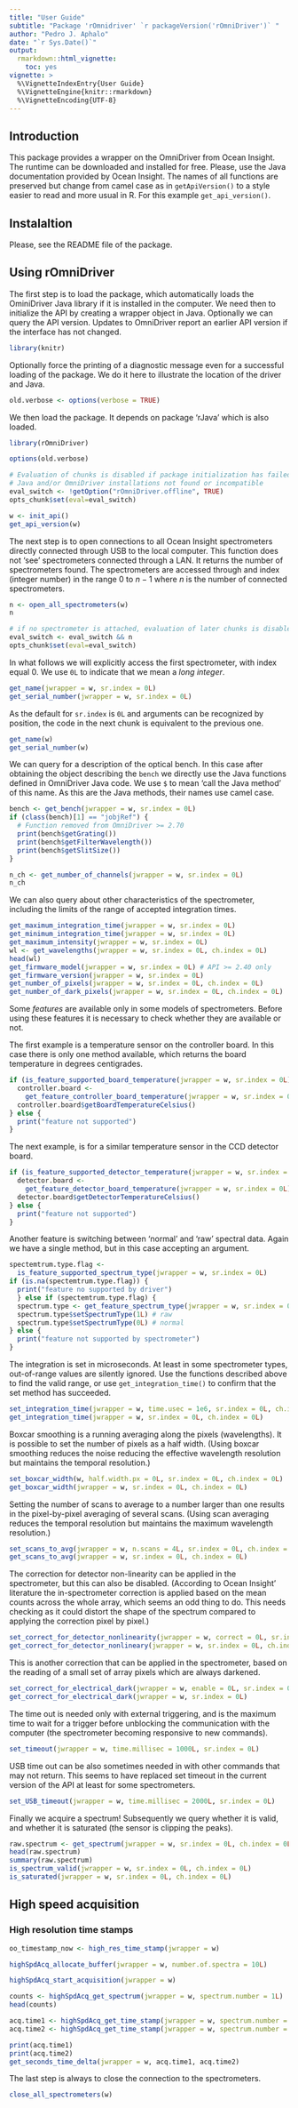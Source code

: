 ```yaml
---
title: "User Guide"
subtitle: "Package 'rOmnidriver' `r packageVersion('rOmniDriver')` "
author: "Pedro J. Aphalo"
date: "`r Sys.Date()`"
output: 
  rmarkdown::html_vignette:
    toc: yes
vignette: >
  %\VignetteIndexEntry{User Guide}
  %\VignetteEngine{knitr::rmarkdown}
  %\VignetteEncoding{UTF-8}
---
```


## Introduction

This package provides a wrapper on the OmniDriver from Ocean Insight. The 
runtime can be downloaded and installed for free. Please, use the Java
documentation provided by Ocean Insight. The names of all functions are
preserved but change from camel case as in `getApiVersion()` to a style
easier to read and more usual in R. For this example `get_api_version()`.

## Instalaltion

Please, see the README file of the package.

## Using rOmniDriver

The first step is to load the package, which automatically loads the 
OminiDriver Java library if it is installed in the computer.
We need then to initialize the API by creating a wrapper object in Java.
Optionally we can query the API version. Updates to OmniDriver
report an earlier API version if the interface has not changed.

```r
library(knitr)
```

Optionally force the printing of a diagnostic message even for a successful
loading of the package. We do it here to illustrate the location of the driver
and Java.

```r
old.verbose <- options(verbose = TRUE)
```

We then load the package. It depends on package 'rJava' which is also loaded.

```r
library(rOmniDriver)
```

```r
options(old.verbose)
```

```r
# Evaluation of chunks is disabled if package initialization has failed
# Java and/or OmniDriver installations not found or incompatible 
eval_switch <- !getOption("rOmniDriver.offline", TRUE)
opts_chunk$set(eval=eval_switch)
```

```r
w <- init_api()
get_api_version(w)
```

The next step is to open connections to all Ocean Insight spectrometers
directly connected through USB to the local computer. This function does
not 'see' spectrometers connected through a LAN. It returns the number of
spectrometers found. The spectrometers are accessed through and index 
(integer number) in the range 0 to $n - 1$ where $n$ is the number
of connected spectrometers.

```r
n <- open_all_spectrometers(w)
n
```

```r
# if no spectrometer is attached, evaluation of later chunks is disabled
eval_switch <- eval_switch && n
opts_chunk$set(eval=eval_switch)
```

In what follows we will explicitly access the first spectrometer, with
index equal 0. We use `0L` to indicate that we mean a _long integer_.

```r
get_name(jwrapper = w, sr.index = 0L)
get_serial_number(jwrapper = w, sr.index = 0L)
```

As the default for `sr.index` is `0L` and arguments can be recognized by
position, the code in the next chunk is equivalent to the previous one.

```r
get_name(w)
get_serial_number(w)
```

We can query for a description of the optical bench. In this case after
obtaining the object describing the `bench` we directly use the Java
functions defined in OmniDriver Java code. We use `$` to mean 'call the
Java method' of this name. As this are the Java methods, their names use
camel case.

```r
bench <- get_bench(jwrapper = w, sr.index = 0L)
if (class(bench)[1] == "jobjRef") {
  # Function removed from OmniDriver >= 2.70
  print(bench$getGrating())
  print(bench$getFilterWavelength())
  print(bench$getSlitSize())
}
```

```r
n_ch <- get_number_of_channels(jwrapper = w, sr.index = 0L)
n_ch
```

We can also query about other characteristics of the spectrometer, including
the limits of the range of accepted integration times.

```r
get_maximum_integration_time(jwrapper = w, sr.index = 0L)
get_minimum_integration_time(jwrapper = w, sr.index = 0L)
get_maximum_intensity(jwrapper = w, sr.index = 0L)
wl <- get_wavelengths(jwrapper = w, sr.index = 0L, ch.index = 0L)
head(wl)
get_firmware_model(jwrapper = w, sr.index = 0L) # API >= 2.40 only
get_firmware_version(jwrapper = w, sr.index = 0L)
get_number_of_pixels(jwrapper = w, sr.index = 0L, ch.index = 0L)
get_number_of_dark_pixels(jwrapper = w, sr.index = 0L, ch.index = 0L)
```

Some _features_ are available only in some models of spectrometers. Before
using these features it is necessary to check whether they are available or
not.

The first example is a temperature sensor on the controller board. In this
case there is only one method available, which returns the board temperature
in degrees centigrades.

```r
if (is_feature_supported_board_temperature(jwrapper = w, sr.index = 0L)) {
  controller.board <- 
    get_feature_controller_board_temperature(jwrapper = w, sr.index = 0L)
  controller.board$getBoardTemperatureCelsius()
} else {
  print("feature not supported")
}
```


The next example, is for a similar temperature sensor in the CCD detector
board. 

```r
if (is_feature_supported_detector_temperature(jwrapper = w, sr.index = 0L)) {
  detector.board <- 
    get_feature_detector_board_temperature(jwrapper = w, sr.index = 0L)
  detector.board$getDetectorTemperatureCelsius()
} else {
  print("feature not supported")
}
```

Another feature is switching between 'normal' and 'raw' spectral data. Again
we have a single method, but in this case accepting an argument.

```r
spectemtrum.type.flag <- 
  is_feature_supported_spectrum_type(jwrapper = w, sr.index = 0L)
if (is.na(spectemtrum.type.flag)) { 
  print("feature no supported by driver")
  } else if (spectemtrum.type.flag) {
  spectrum.type <- get_feature_spectrum_type(jwrapper = w, sr.index = 0L)
  spectrum.type$setSpectrumType(1L) # raw
  spectrum.type$setSpectrumType(0L) # normal
} else {
  print("feature not supported by spectrometer")
}
```

The integration is set in microseconds. At least in some spectrometer
types, out-of-range values are silently ignored. Use the functions
described above to find the valid range, or use `get_integration_time()`
to confirm that the set method has succeeded.

```r
set_integration_time(jwrapper = w, time.usec = 1e6, sr.index = 0L, ch.index = 0L)
get_integration_time(jwrapper = w, sr.index = 0L, ch.index = 0L)
```

Boxcar smoothing is a running averaging along the pixels (wavelengths). It is
possible to set the number of pixels as a half width. (Using boxcar smoothing
reduces the noise reducing the effective wavelength resolution but maintains
the temporal resolution.)

```r
set_boxcar_width(w, half.width.px = 0L, sr.index = 0L, ch.index = 0L)
get_boxcar_width(jwrapper = w, sr.index = 0L, ch.index = 0L)
```

Setting the number of scans to average to a number larger than one results
in the pixel-by-pixel averaging of several scans. (Using scan averaging
reduces the temporal resolution but maintains the maximum wavelength
resolution.)

```r
set_scans_to_avg(jwrapper = w, n.scans = 4L, sr.index = 0L, ch.index = 0L)
get_scans_to_avg(jwrapper = w, sr.index = 0L, ch.index = 0L)
```

The correction for detector non-linearity can be applied in the spectrometer, 
but this can also be disabled. (According to Ocean Insight' literature the
in-spectrometer correction is applied based on the mean counts across the
whole array, which seems an odd thing to do. This needs checking as it
could distort the shape of the spectrum compared to applying the correction
pixel by pixel.)

```r
set_correct_for_detector_nonlinearity(jwrapper = w, correct = 0L, sr.index = 0L, ch.index = 0L)
get_correct_for_detector_nonlineary(jwrapper = w, sr.index = 0L, ch.index = 0L)
```

This is another correction that can be applied in the spectrometer, based
on the reading of a small set of array pixels which are always darkened.

```r
set_correct_for_electrical_dark(jwrapper = w, enable = 0L, sr.index = 0L)
get_correct_for_electrical_dark(jwrapper = w, sr.index = 0L)
```

The time out is needed only with external triggering, and is the maximum
time to wait for a trigger before unblocking the communication with the
computer (the spectrometer becoming responsive to new commands).

```r
set_timeout(jwrapper = w, time.millisec = 1000L, sr.index = 0L)
```
USB time out can be also sometimes needed in with other commands that may
not return. This seems to have replaced set timeout in the current version
of the API at least for some spectrometers.

```r
set_USB_timeout(jwrapper = w, time.millisec = 2000L, sr.index = 0L)
```

Finally we acquire a spectrum! Subsequently we query whether it is valid,
and whether it is saturated (the sensor is clipping the peaks).

```r
raw.spectrum <- get_spectrum(jwrapper = w, sr.index = 0L, ch.index = 0L)
head(raw.spectrum)
summary(raw.spectrum)
is_spectrum_valid(jwrapper = w, sr.index = 0L, ch.index = 0L)
is_saturated(jwrapper = w, sr.index = 0L, ch.index = 0L)
```

## High speed acquisition

### High resolution time stamps

```r
oo_timestamp_now <- high_res_time_stamp(jwrapper = w)
```

```r
highSpdAcq_allocate_buffer(jwrapper = w, number.of.spectra = 10L)
```

```r
highSpdAcq_start_acquisition(jwrapper = w)
```

```r
counts <- highSpdAcq_get_spectrum(jwrapper = w, spectrum.number = 1L)
head(counts)
```

```r
acq.time1 <- highSpdAcq_get_time_stamp(jwrapper = w, spectrum.number = 1L)
acq.time2 <- highSpdAcq_get_time_stamp(jwrapper = w, spectrum.number = 2L)

print(acq.time1)
print(acq.time2)
get_seconds_time_delta(jwrapper = w, acq.time1, acq.time2)
```

The last step is always to close the connection to the spectrometers.

```r
close_all_spectrometers(w)
```

